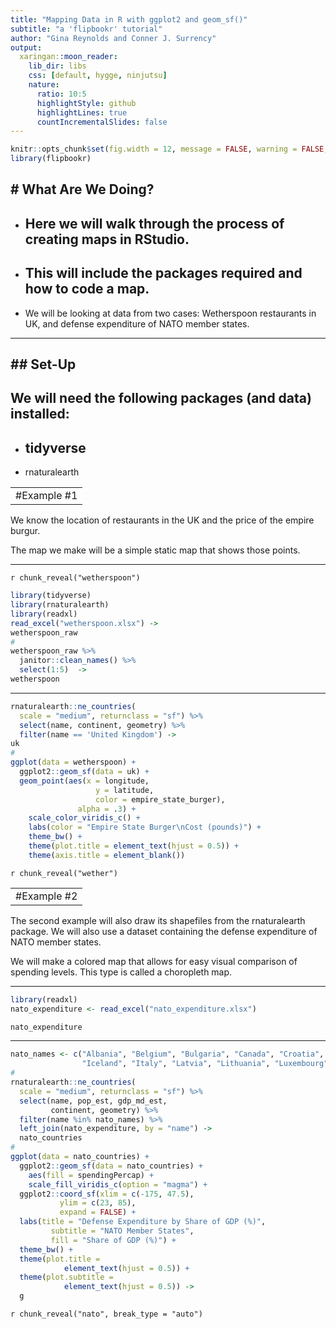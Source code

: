 ```yaml
---
title: "Mapping Data in R with ggplot2 and geom_sf()"
subtitle: "a 'flipbookr' tutorial"
author: "Gina Reynolds and Conner J. Surrency"
output:
  xaringan::moon_reader:
    lib_dir: libs
    css: [default, hygge, ninjutsu]
    nature:
      ratio: 10:5
      highlightStyle: github
      highlightLines: true
      countIncrementalSlides: false
---
```


```r
knitr::opts_chunk$set(fig.width = 12, message = FALSE, warning = FALSE, comment = "", cache = T, fig.retina = 3)
library(flipbookr)
```

# What Are We Doing?
--

- Here we will walk through the process of creating maps in RStudio.
--

- This will include the packages required and how to code a map.
--

- We will be looking at data from two cases: Wetherspoon restaurants in UK, and defense expenditure of NATO member states. 


---

## Set-Up
--

We will need the following packages (and data) installed:  
--

- tidyverse
--

- rnaturalearth


---
#Example #1
--

We know the location of restaurants in the UK and the price of the empire burgur. 


The map we make will be a simple static map that shows those points.

---

`r chunk_reveal("wetherspoon")`

```r
library(tidyverse)
library(rnaturalearth)
library(readxl)
read_excel("wetherspoon.xlsx") ->
wetherspoon_raw
#
wetherspoon_raw %>%
  janitor::clean_names() %>% 
  select(1:5)  ->
wetherspoon
```

---

```r
rnaturalearth::ne_countries(
  scale = "medium", returnclass = "sf") %>% 
  select(name, continent, geometry) %>% 
  filter(name == 'United Kingdom') -> 
uk
#
ggplot(data = wetherspoon) + 
  ggplot2::geom_sf(data = uk) + 
  geom_point(aes(x = longitude, 
                   y = latitude, 
                   color = empire_state_burger), 
               alpha = .3) +
    scale_color_viridis_c() + 
    labs(color = "Empire State Burger\nCost (pounds)") +
    theme_bw() +
    theme(plot.title = element_text(hjust = 0.5)) + 
    theme(axis.title = element_blank()) 
```



`r chunk_reveal("wether")`


---
#Example #2
--

The second example will also draw its shapefiles from the rnaturalearth package. We will also use a dataset containing the defense expenditure of NATO member states. 

We will make a colored map that allows for easy visual comparison of spending levels. This type is called a choropleth map.

---


```r
library(readxl)
nato_expenditure <- read_excel("nato_expenditure.xlsx")

nato_expenditure
```
---

```r
nato_names <- c("Albania", "Belgium", "Bulgaria", "Canada", "Croatia", "Czech Republic", "Denmark", "Estonia", "France", "Germany", "Greece", "Hungary",
                "Iceland", "Italy", "Latvia", "Lithuania", "Luxembourg", "Montenegro", "Netherlands", "Norway", "Poland", "Portugal", "Romania", "Slovakia", "Slovenia", "Spain", "Turkey", "United Kingdom", "United States")
#
rnaturalearth::ne_countries(
  scale = "medium", returnclass = "sf") %>%   
  select(name, pop_est, gdp_md_est, 
         continent, geometry) %>%
  filter(name %in% nato_names) %>% 
  left_join(nato_expenditure, by = "name") ->
  nato_countries
#
ggplot(data = nato_countries) + 
  ggplot2::geom_sf(data = nato_countries) + 
    aes(fill = spendingPercap) +
    scale_fill_viridis_c(option = "magma") +
  ggplot2::coord_sf(xlim = c(-175, 47.5), 
           ylim = c(23, 85), 
           expand = FALSE) + 
  labs(title = "Defense Expenditure by Share of GDP (%)", 
         subtitle = "NATO Member States", 
         fill = "Share of GDP (%)") + 
  theme_bw() +
  theme(plot.title = 
            element_text(hjust = 0.5)) + 
  theme(plot.subtitle = 
            element_text(hjust = 0.5)) ->
  g
```

`r chunk_reveal("nato", break_type = "auto")`




